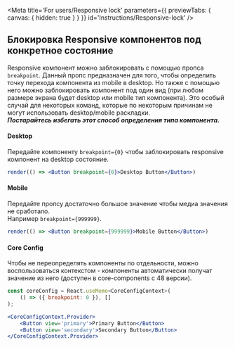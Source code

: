 
<Meta
    title='For users/Responsive lock'
    parameters={{ previewTabs: { canvas: { hidden: true } } }}
    id='Instructions/Responsive-lock'
/>

## Блокировка Responsive компонентов под конкретное состояние

Responsive компонент можно заблокировать с помощью пропcа `breakpoint`.
Данный пропс предназначен для того, чтобы определить точку перехода компонента из mobile в desktop.
Но также с помощью него можно заблокировать компонент под один вид (при любом размере экрана будет desktop или mobile тип компонента).
Это особый случай для некоторых команд, которые по некоторым причинам не могут использовать desktop/mobile раскладки.<br/>
<b><i>Постарайтесь избегать этот способ определения типа компонента.</i></b>
<br/>

#### Desktop

Передайте компоненту `breakpoint={0}` чтобы заблокировать responsive компонент на desktop состояние.

```jsx live
render(() => <Button breakpoint={0}>Desktop Button</Button>)
```


#### Mobile

Передайте пропсу достаточно большое значение чтобы медиа значения не сработало.<br/> Например `breakpoint={999999}`.

```jsx live
render(() => <Button breakpoint={999999}>Mobile Button</Button>)
```

#### Core Config

Чтобы не переопределять компоненты по отдельности, можно воспользоваться контекстом - компоненты автоматически получат значение из него (доступен в core-components с 48 версии).

```jsx
const coreConfig = React.useMemo<CoreConfigContext>(
    () => ({ breakpoint: 0 }), []
);

<CoreConfigContext.Provider>
    <Button view='primary'>Primary Button</Button>
    <Button view='secondary'>Secondary Button</Button>
</CoreConfigContext.Provider>
```
